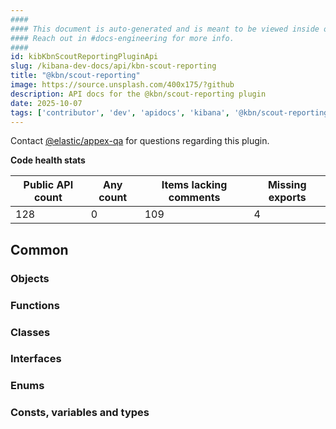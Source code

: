 ```yaml
---
####
#### This document is auto-generated and is meant to be viewed inside our experimental, new docs system.
#### Reach out in #docs-engineering for more info.
####
id: kibKbnScoutReportingPluginApi
slug: /kibana-dev-docs/api/kbn-scout-reporting
title: "@kbn/scout-reporting"
image: https://source.unsplash.com/400x175/?github
description: API docs for the @kbn/scout-reporting plugin
date: 2025-10-07
tags: ['contributor', 'dev', 'apidocs', 'kibana', '@kbn/scout-reporting']
---
```




Contact [@elastic/appex-qa](https://github.com/orgs/elastic/teams/appex-qa) for questions regarding this plugin.

**Code health stats**

| Public API count  | Any count | Items lacking comments | Missing exports |
|-------------------|-----------|------------------------|-----------------|
| 128 | 0 | 109 | 4 |

## Common

### Objects
<DocDefinitionList data={kbnScoutReportingObj.common.objects}/>

### Functions
<DocDefinitionList data={kbnScoutReportingObj.common.functions}/>

### Classes
<DocDefinitionList data={kbnScoutReportingObj.common.classes}/>

### Interfaces
<DocDefinitionList data={kbnScoutReportingObj.common.interfaces}/>

### Enums
<DocDefinitionList data={kbnScoutReportingObj.common.enums}/>

### Consts, variables and types
<DocDefinitionList data={kbnScoutReportingObj.common.misc}/>

